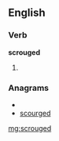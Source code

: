 ==English==

===Verb===
'''scrouged'''

# {{past of|[[scrouge]]}}

===Anagrams===
* {{alphagram|cdegorsu}}
* [[scourged#English|scourged]]

[[mg:scrouged]]